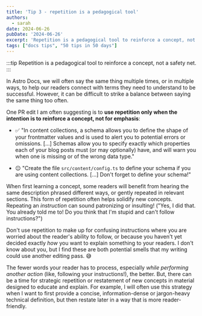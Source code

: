 ```yaml
---
title: 'Tip 3 - repetition is a pedagogical tool'
authors:
  - sarah
date: 2024-06-26
pubDate: '2024-06-26'
excerpt: 'Repetition is a pedagogical tool to reinforce a concept, not a safety net.'
tags: ["docs tips", "50 tips in 50 days"]
---
```


:::tip
Repetition is a pedagogical tool to reinforce a concept, not a safety net.
:::

In Astro Docs, we will often say the same thing multiple times, or in multiple ways, to help our readers connect with terms they need to understand to be successful. However, it can be difficult to strike a balance between saying the same thing too often.

One PR edit I am often suggesting is to **use repetition only when the intention is to reinforce a concept, not for emphasis**:

- ✅ "In content collections, a schema allows you to define the shape of your frontmatter values and is used to alert you to potential errors or omissions. [...] Schemas allow you to specify exactly which properties each of your blog posts must (or may optionally) have, and will warn you when one is missing or of the wrong data type."

- 😐 "Create the file `src/content/config.ts` to define your schema if you are using content collections. [...] Don't forget to define your schema!"

When first learning a concept, some readers will benefit from hearing the same description phrased different ways, or gently repeated in relevant sections. This form of repetition often helps solidify new concepts. Repeating an *instruction* can sound patronizing or insulting! ("Yes, I did that. You already told me to! Do you think that I'm stupid and can't follow instructions?") 


Don't use repetition to make up for confusing instructions where you are worried about the reader's ability to follow, or because you haven't yet decided exactly *how* you want to explain something to your readers. I don't know about you, but I find these are both potential smells that my writing could use another editing pass. 😅


The fewer words your reader has to process, especially *while performing another action* (like, following your instructions!), the better. But, there can be a time for strategic repetition or restatement of new concepts in material designed to educate and explain. For example, I will often use this strategy when I want to first provide a concise, information-dense or jargon-heavy technical definition, but then restate later in a way that is more reader-friendly.


<LinkCard title="See the whole list of tips!" href="/blog/50-docs-tips-in-50-days" />